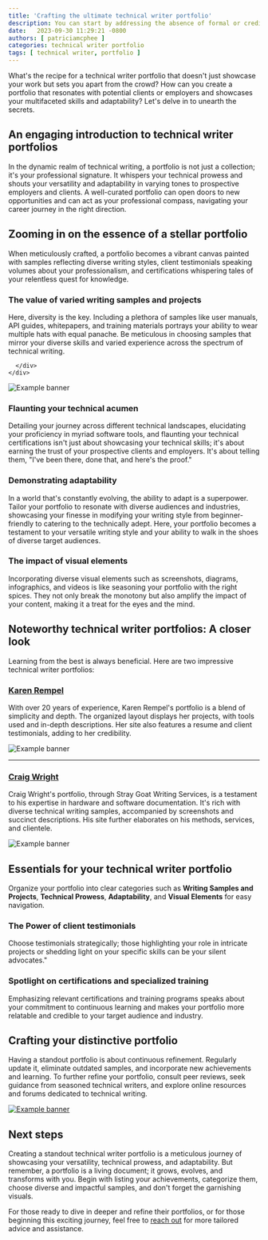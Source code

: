 ```yaml
---
title: 'Crafting the ultimate technical writer portfolio'
description: You can start by addressing the absence of formal or credible standards and best practices in the technical writing field at the beginning of your article. This would set the stage for the readers to understand the context and the significance of a well-crafted portfolio in demonstrating one's capabilities. 
date:   2023-09-30 11:29:21 -0800
authors: [ patriciamcphee ]
categories: technical writer portfolio
tags: [ technical writer, portfolio ] 
---
```



What's the recipe for a technical writer portfolio that doesn't just showcase your work but sets you apart from the crowd? How can you create a portfolio that resonates with potential clients or employers and showcases your multifaceted skills and adaptability? Let's delve in to unearth the secrets.

<!--truncate-->



## An engaging introduction to technical writer portfolios
In the dynamic realm of technical writing, a portfolio is not just a collection; it's your professional signature. It whispers your technical prowess and shouts your versatility and adaptability in varying tones to prospective employers and clients. A well-curated portfolio can open doors to new opportunities and can act as your professional compass, navigating your career journey in the right direction.






## Zooming in on the essence of a stellar portfolio
When meticulously crafted, a portfolio becomes a vibrant canvas painted with samples reflecting diverse writing styles, client testimonials speaking volumes about your professionalism, and certifications whispering tales of your relentless quest for knowledge. 

<div class="container blog-2col-container">
  <div class="row row--no-gutters">
    <div class="col col--1 blog-2col-number1-background">
      <div class="col-demo"></div>
    </div>
    <div class="col col--3 blog-h3-2col">
      <div class="col-demo"><h3>The value of varied writing samples and projects</h3></div>
    </div>
    <div class="col">
      <div class="col-demo blog-h3-2col-content">Here, diversity is the key. Including a plethora of samples like user manuals, API guides, whitepapers, and training materials portrays your ability to wear multiple hats with equal panache. Be meticulous in choosing samples that mirror your diverse skills and varied experience across the spectrum of technical writing.
      
      </div>
    </div>
  </div>
  <img src={ShowcaseWritingSamples} id="diagrams" alt="Example banner" />
</div>

<div class="container blog-2col-container">
  <div class="row row--no-gutters">
    <div class="col col--1 blog-2col-number2-background">
      <div class="col-demo"></div>
    </div>
    <div class="col col--3 blog-h3-2col">
      <div class="col-demo"><h3>Flaunting your technical acumen</h3></div>
    </div>
    <div class="col">
      <div class="col-demo blog-h3-2col-content">Detailing your journey across different technical landscapes, elucidating your proficiency in myriad software tools, and flaunting your technical certifications isn't just about showcasing your technical skills; it's about earning the trust of your prospective clients and employers. It's about telling them, "I've been there, done that, and here's the proof."</div>
    </div>
  </div>
</div>

<div class="container blog-2col-container">
  <div class="row row--no-gutters">
    <div class="col col--1 blog-2col-number3-background">
      <div class="col-demo"></div>
    </div>
    <div class="col col--3 blog-h3-2col">
      <div class="col-demo"><h3>Demonstrating adaptability</h3></div>
    </div>
    <div class="col">
      <div class="col-demo blog-h3-2col-content">In a world that's constantly evolving, the ability to adapt is a superpower. Tailor your portfolio to resonate with diverse audiences and industries, showcasing your finesse in modifying your writing style from beginner-friendly to catering to the technically adept. Here, your portfolio becomes a testament to your versatile writing style and your ability to walk in the shoes of diverse target audiences.</div>
    </div>
  </div>
</div>

<div class="container blog-2col-container">
  <div class="row row--no-gutters">
    <div class="col col--1 blog-2col-number4-background">
      <div class="col-demo"></div>
    </div>
    <div class="col col--3 blog-h3-2col">
      <div class="col-demo"><h3>The impact of visual elements</h3></div>
    </div>
    <div class="col">
      <div class="col-demo blog-h3-2col-content">Incorporating diverse visual elements such as screenshots, diagrams, infographics, and videos is like seasoning your portfolio with the right spices. They not only break the monotony but also amplify the impact of your content, making it a treat for the eyes and the mind.</div>
    </div>
  </div>
</div>


## Noteworthy technical writer portfolios: A closer look

Learning from the best is always beneficial. Here are two impressive technical writer portfolios:

### [Karen Rempel](https://karenrempel.com/portfolio/)
With over 20 years of experience, Karen Rempel's portfolio is a blend of simplicity and depth. The organized layout displays her projects, with tools used and in-depth descriptions. Her site also features a resume and client testimonials, adding to her credibility.


<img src={KarenRempelScreenshot} id="diagrams" alt="Example banner" />

<hr />

### [Craig Wright](https://www.straygoat.co.uk/)
Craig Wright's portfolio, through Stray Goat Writing Services, is a testament to his expertise in hardware and software documentation. It's rich with diverse technical writing samples, accompanied by screenshots and succinct descriptions. His site further elaborates on his methods, services, and clientele.


<img src={CraigWrightScreenshot} id="diagrams" alt="Example banner" />

## Essentials for your technical writer portfolio
Organize your portfolio into clear categories such as **Writing Samples and Projects**, **Technical Prowess**, **Adaptability**, and **Visual Elements** for easy navigation. 

<div class="container blog-2col-container-no-border">
  <div class="row row--no-gutters">
    <div class="col col--4 blog-h3-2col-left">
      <div class="col-demo"><h3>The Power of client testimonials</h3></div>
    </div>
    <div class="col">
      <div class="col-demo blog-h3-2col-content">Choose testimonials strategically; those highlighting your role in intricate projects or shedding light on your specific skills can be your silent advocates."</div>
    </div>
  </div>
</div>
<div class="container blog-2col-container-no-border">
  <div class="row row--no-gutters">
    <div class="col col--4 blog-h3-2col-left">
      <div class="col-demo"><h3>Spotlight on certifications and specialized training</h3></div>
    </div>
    <div class="col">
      <div class="col-demo blog-h3-2col-content">Emphasizing relevant certifications and training programs speaks about your commitment to continuous learning and makes your portfolio more relatable and credible to your target audience and industry.</div>
    </div>
  </div>
</div>

## Crafting your distinctive portfolio
Having a standout portfolio is about continuous refinement. Regularly update it, eliminate outdated samples, and incorporate new achievements and learning. To further refine your portfolio, consult peer reviews, seek guidance from seasoned technical writers, and explore online resources and forums dedicated to technical writing.


<a href="#next-steps"><img src={ConclusionPath} id="diagrams" alt="Example banner" /></a>

## Next steps
Creating a standout technical writer portfolio is a meticulous journey of showcasing your versatility, technical prowess, and adaptability. But remember, a portfolio is a living document; it grows, evolves, and transforms with you. Begin with listing your achievements, categorize them, choose diverse and impactful samples, and don't forget the garnishing visuals.



For those ready to dive in deeper and refine their portfolios, or for those beginning this exciting journey, feel free to [reach out](/contact) for more tailored advice and assistance. 
